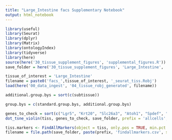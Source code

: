 ```yaml
---
title: "Large_Intestine facs Supplementary Notebook"
output: html_notebook
---
```


```r
library(useful)
library(Seurat)
library(dplyr)
library(Matrix)
library(ontologyIndex)
library(tidyverse)
library(here)
source(here('30_tissue_supplement_figures', 'supplemental_figures.R'))
save_folder = here('30_tissue_supplement_figures', 'Large_Intestine', 'facs')

tissue_of_interest = 'Large_Intestine'
filename = paste0('facs_',tissue_of_interest, '_seurat_tiss.Robj')
load(here('00_data_ingest', '04_tissue_robj_generated', filename))

additional.group.bys = sort(c(subtissue))

group.bys = c(standard.group.bys, additional.group.bys)

genes_to_check = sort(c("Lgr5", "Krt20", "Slc26a3", "Atoh1", "Spdef", "Dclk1", "Chga", "Chgb", "Mki67"))
dot_tsne_violin(tiss, genes_to_check, save_folder, prefix = 'allcells', group.bys)
```


```r
tiss.markers <- FindAllMarkers(object = tiss, only.pos = TRUE, min.pct = 0.25, thresh.use = 0.25)
filename = file.path(save_folder, paste(prefix, 'findallmarkers.csv', sep='_'))
```

